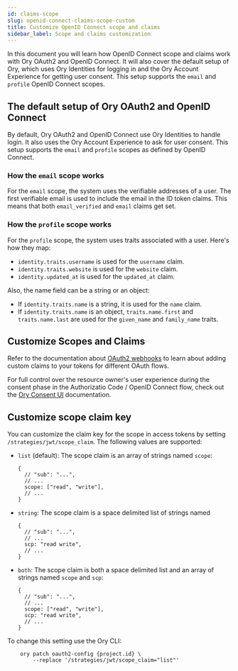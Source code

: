 ```yaml
---
id: claims-scope
slug: openid-connect-claims-scope-custom
title: Customize OpenID Connect scope and claims
sidebar_label: Scope and claims customization
---
```


In this document you will learn how OpenID Connect scope and claims work with Ory OAuth2 and OpenID Connect. It will also cover
the default setup of Ory, which uses Ory Identities for logging in and the Ory Account Experience for getting user consent. This
setup supports the `email` and `profile` OpenID Connect scopes.

## The default setup of Ory OAuth2 and OpenID Connect

By default, Ory OAuth2 and OpenID Connect use Ory Identities to handle login. It also uses the Ory Account Experience to ask for
user consent. This setup supports the `email` and `profile` scopes as defined by OpenID Connect.

### How the `email` scope works

For the `email` scope, the system uses the verifiable addresses of a user. The first verifiable email is used to include the email
in the ID token claims. This means that both `email_verified` and `email` claims get set.

### How the `profile` scope works

For the `profile` scope, the system uses traits associated with a user. Here's how they map:

- `identity.traits.username` is used for the `username` claim.
- `identity.traits.website` is used for the `website` claim.
- `identity.updated_at` is used for the `updated_at` claim.

Also, the name field can be a string or an object:

- If `identity.traits.name` is a string, it is used for the `name` claim.
- If `identity.traits.name` is an object, `traits.name.first` and `traits.name.last` are used for the `given_name` and
  `family_name` traits.

## Customize Scopes and Claims

Refer to the documentation about [OAuth2 webhooks](../hydra/guides/oauth2-webhooks.mdx) to learn about adding custom claims to
your tokens for different OAuth flows.

For full control over the resource owner's user experience during the consent phase in the Authorizatio Code / OpenID Connect
flow, check out the [Ory Consent UI](./custom-login-consent/flow.mdx) documentation.

## Customize scope claim key

You can customize the claim key for the scope in access tokens by setting `/strategies/jwt/scope_claim`. The following values are
supported:

- `list` (default): The scope claim is an array of strings named `scope`:
  ```json5
  {
    // "sub": "...",
    // ...
    scope: ["read", "write"],
    // ...
  }
  ```
- `string`: The scope claim is a space delimited list of strings named
  ```json5
  {
    // "sub": "...",
    // ...
    scp: "read write",
    // ...
  }
  ```
- `both`: The scope claim is both a space delimited list and an array of strings named `scope` and `scp`:
  ```json5
  {
    // "sub": "...",
    // ...
    scope: ["read", "write"],
    scp: "read write",
    // ...
  }
  ```

To change this setting use the Ory CLI:

```shell
	ory patch oauth2-config {project.id} \
		--replace '/strategies/jwt/scope_claim="list"'
```
